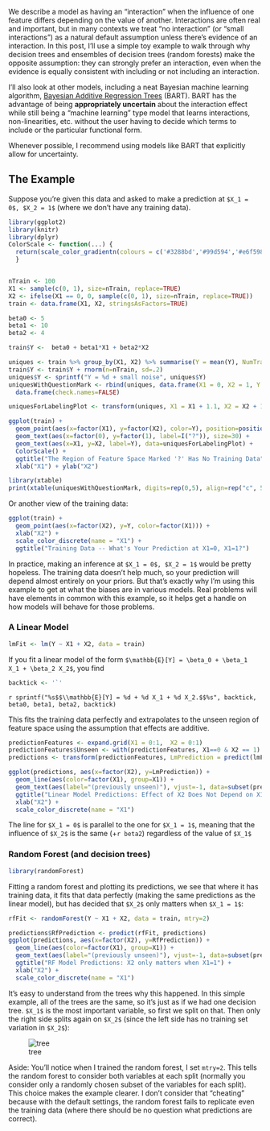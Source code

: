 We describe a model as having an "interaction" when the influence of one feature differs depending on the value of another. Interactions are often real and important, but in many contexts we treat "no interaction" (or "small interactions") as a natural default assumption unless there's evidence of an interaction. In this post, I'll use a simple toy example to walk through why decision trees and ensembles of decision trees (random forests) make the opposite assumption: they can strongly prefer an interaction, even when the evidence is equally consistent with including or not including an interaction.

I'll also look at other models, including a neat Bayesian machine learning algorithm, [Bayesian Additive Regression Trees](http://cran.r-project.org/web/packages/bartMachine/vignettes/bartMachine.pdf) (BART). BART has the advantage of being **appropriately uncertain** about the interaction effect while still being a "machine learning" type model that learns interactions, non-linearities, etc. without the user having to decide which terms to include or the particular functional form.

Whenever possible, I recommend using models like BART that explicitly allow for uncertainty.

## The Example

Suppose you're given this data and asked to make a prediction at `$X_1 = 0$, $X_2 = 1$` (where we don't have any training data).

```r
library(ggplot2)
library(knitr)
library(dplyr)
ColorScale <- function(...) {
  return(scale_color_gradientn(colours = c('#3288bd','#99d594','#e6f598', '#fee08b', '#fc8d59', '#d53e4f'), na.value="lightgrey", ...))
  }


nTrain <- 100
X1 <- sample(c(0, 1), size=nTrain, replace=TRUE)
X2 <- ifelse(X1 == 0, 0, sample(c(0, 1), size=nTrain, replace=TRUE))
train <- data.frame(X1, X2, stringsAsFactors=TRUE)

beta0 <- 5
beta1 <- 10
beta2 <- 4

train$Y <-  beta0 + beta1*X1 + beta2*X2

uniques <- train %>% group_by(X1, X2) %>% summarise(Y = mean(Y), NumTrain = n())
train$Y <- train$Y + rnorm(n=nTrain, sd=.2)
uniques$Y <- sprintf("Y = %d + small noise", uniques$Y)
uniquesWithQuestionMark <- rbind(uniques, data.frame(X1 = 0, X2 = 1, Y = "?", NumTrain = 0)) %>% rename("N Training Rows:" = NumTrain) %>% 
  data.frame(check.names=FALSE)

uniquesForLabelingPlot <- transform(uniques, X1 = X1 + 1.1, X2 = X2 + 1.1)

ggplot(train) + 
  geom_point(aes(x=factor(X1), y=factor(X2), color=Y), position=position_jitter(.03, .03)) + 
  geom_text(aes(x=factor(0), y=factor(1), label=I("?")), size=30) +
  geom_text(aes(x=X1, y=X2, label=Y), data=uniquesForLabelingPlot) +
  ColorScale() + 
  ggtitle("The Region of Feature Space Marked '?' Has No Training Data") + 
  xlab("X1") + ylab("X2")

```

```r
library(xtable)
print(xtable(uniquesWithQuestionMark, digits=rep(0,5), align=rep("c", 5)), type="html", include.rownames=FALSE)
```

Or another view of the training data:

```r
ggplot(train) +
  geom_point(aes(x=factor(X2), y=Y, color=factor(X1))) +
  xlab("X2") +
  scale_color_discrete(name = "X1") +
  ggtitle("Training Data -- What's Your Prediction at X1=0, X1=1?")
```


In practice, making an inference at `$X_1 = 0$, $X_2 = 1$` would be pretty hopeless. The training data doesn't help much, so your prediction will depend almost entirely on your priors. But that's exactly why I'm using this example to get at what the biases are in various models. Real problems will have elements in common with this example, so it helps get a handle on how models will behave for those problems.

### A Linear Model

```r
lmFit <- lm(Y ~ X1 + X2, data = train)
```

If you fit a linear model of the form `$\mathbb{E}[Y] = \beta_0 + \beta_1 X_1 + \beta_2 X_2$`, you find

```r
backtick <- '`'
```

`r sprintf("%s$$\\mathbb{E}[Y] = %d + %d X_1 + %d X_2.$$%s", backtick, beta0, beta1, beta2, backtick)`

This fits the training data perfectly and extrapolates to the unseen region of feature space using the assumption that effects are additive.

```r
predictionFeatures <- expand.grid(X1 = 0:1,  X2 = 0:1)
predictionFeatures$Unseen <- with(predictionFeatures, X1==0 & X2 == 1)
predictions <- transform(predictionFeatures, LmPrediction = predict(lmFit, predictionFeatures))

ggplot(predictions, aes(x=factor(X2), y=LmPrediction)) + 
  geom_line(aes(color=factor(X1), group=X1)) +  
  geom_text(aes(label="(previously unseen)"), vjust=-1, data=subset(predictions, Unseen)) +  
  ggtitle("Linear Model Predictions: Effect of X2 Does Not Depend on X1") + 
  xlab("X2") +
  scale_color_discrete(name = "X1")

```

The line for `$X_1 = 0$` is parallel to the one for `$X_1 = 1$`, meaning that the influence of `$X_2$` is the same (+`r beta2`) regardless of the value of `$X_1$`


### Random Forest (and decision trees)

```r
library(randomForest)
```

Fitting a random forest and plotting its predictions, we see that where it has training data, it fits that data perfectly (making the same predictions as the linear model), but has decided that `$X_2$` only matters when `$X_1 = 1$`:

```r
rfFit <- randomForest(Y ~ X1 + X2, data = train, mtry=2)
```

```r
predictions$RfPrediction <- predict(rfFit, predictions)
ggplot(predictions, aes(x=factor(X2), y=RfPrediction)) + 
  geom_line(aes(color=factor(X1), group=X1)) +  
  geom_text(aes(label="(previously unseen)"), vjust=-1, data=subset(predictions, Unseen)) +
  ggtitle("RF Model Predictions: X2 only matters when X1=1") + 
  xlab("X2") +
  scale_color_discrete(name = "X1")

```

It's easy to understand from the trees why this happened. In this simple example, all of the trees are the same, so it's just as if we had one decision tree. `$X_1$` is the most important variable, so first we split on that. Then only the right side splits again on `$X_2$` (since the left side has no training set variation in `$X_2$`):

![tree](images/posts/interaction-or-not-trees/tree.png)


Aside: You'll notice when I trained the random forest, I set `mtry=2`. This tells the random forest to consider both variables at each split (normally you consider only a randomly chosen subset of the variables for each split). This choice makes the example clearer. I don't consider that "cheating" because with the default settings, the random forest fails to replicate even the training data (where there should be no question what predictions are correct).

